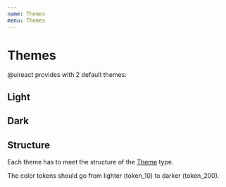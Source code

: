 ```yaml
---
name: Themes
menu: Themes
---
```



# Themes

@uireact provides with 2 default themes:

## Light

<ThemeTokens theme={Themes.light}/>

## Dark

<ThemeTokens theme={Themes.dark}/>

## Structure

Each theme has to meet the structure of the [Theme](https://github.com/inavac182/uireact/blob/main/packages/foundation/src/types/themes/theme.ts) type.

The color tokens should go from lighter (token_10) to darker (token_200).
